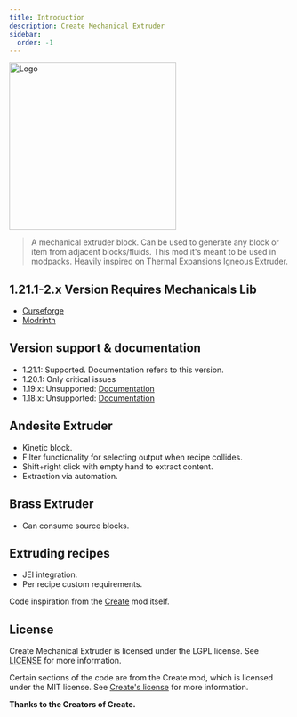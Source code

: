```yaml
---
title: Introduction
description: Create Mechanical Extruder
sidebar:
  order: -1
---
```


<img width="300" height="300" src="/extruder-logo.png" alt="Logo"/>

> A mechanical extruder block.
> Can be used to generate any block or item from adjacent blocks/fluids.
> This mod it's meant to be used in modpacks.
> Heavily inspired on Thermal Expansions Igneous Extruder.

## 1.21.1-2.x Version Requires Mechanicals Lib
- [Curseforge](https://www.curseforge.com/minecraft/mc-mods/mechanicals-lib "Curseforge")
- [Modrinth](https://modrinth.com/mod/mechanicals-lib "Modrinth")

## Version support & documentation
- 1.21.1: Supported. Documentation refers to this version.
- 1.20.1: Only critical issues
- 1.19.x: Unsupported: [Documentation](https://github.com/oierbravo/create-mechanical-extruder/tree/mc1.19/dev "Documentation")
- 1.18.x: Unsupported: [Documentation](https://github.com/oierbravo/create-mechanical-extruder/tree/mc1.18/dev "Documentation")

## Andesite Extruder
- Kinetic block.
- Filter functionality for selecting output when recipe collides.
- Shift+right click with empty hand to extract content.
- Extraction via automation.

## Brass Extruder
- Can consume source blocks.

## Extruding recipes
- JEI integration.
- Per recipe custom requirements.



Code inspiration from the [Create](https://www.curseforge.com/minecraft/mc-mods/create "Create") mod itself.

## License
Create Mechanical Extruder is licensed under the LGPL license. See [LICENSE](LICENSE) for more information.

Certain sections of the code are from the Create mod, which is licensed under the MIT license. See [Create's license](https://github.com/Creators-of-Create/Create/blob/mc1.18/dev/LICENSE) for more information.

**Thanks to the Creators of Create.**